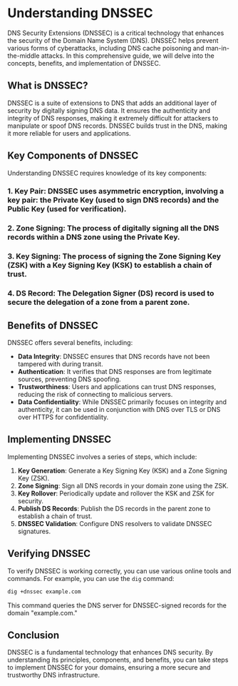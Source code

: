 # Understanding DNSSEC

DNS Security Extensions (DNSSEC) is a critical technology that enhances the security of the Domain Name System (DNS). DNSSEC helps prevent various forms of cyberattacks, including DNS cache poisoning and man-in-the-middle attacks. In this comprehensive guide, we will delve into the concepts, benefits, and implementation of DNSSEC.

## What is DNSSEC?
DNSSEC is a suite of extensions to DNS that adds an additional layer of security by digitally signing DNS data. It ensures the authenticity and integrity of DNS responses, making it extremely difficult for attackers to manipulate or spoof DNS records. DNSSEC builds trust in the DNS, making it more reliable for users and applications.

## Key Components of DNSSEC
Understanding DNSSEC requires knowledge of its key components:
### 1. **Key Pair**: DNSSEC uses asymmetric encryption, involving a key pair: the Private Key (used to sign DNS records) and the Public Key (used for verification).
### 2. **Zone Signing**: The process of digitally signing all the DNS records within a DNS zone using the Private Key.
### 3. **Key Signing**: The process of signing the Zone Signing Key (ZSK) with a Key Signing Key (KSK) to establish a chain of trust.
### 4. **DS Record**: The Delegation Signer (DS) record is used to secure the delegation of a zone from a parent zone.

## Benefits of DNSSEC
DNSSEC offers several benefits, including:
- **Data Integrity**: DNSSEC ensures that DNS records have not been tampered with during transit.
- **Authentication**: It verifies that DNS responses are from legitimate sources, preventing DNS spoofing.
- **Trustworthiness**: Users and applications can trust DNS responses, reducing the risk of connecting to malicious servers.
- **Data Confidentiality**: While DNSSEC primarily focuses on integrity and authenticity, it can be used in conjunction with DNS over TLS or DNS over HTTPS for confidentiality.

## Implementing DNSSEC
Implementing DNSSEC involves a series of steps, which include:
1. **Key Generation**: Generate a Key Signing Key (KSK) and a Zone Signing Key (ZSK).
2. **Zone Signing**: Sign all DNS records in your domain zone using the ZSK.
3. **Key Rollover**: Periodically update and rollover the KSK and ZSK for security.
4. **Publish DS Records**: Publish the DS records in the parent zone to establish a chain of trust.
5. **DNSSEC Validation**: Configure DNS resolvers to validate DNSSEC signatures.

## Verifying DNSSEC
To verify DNSSEC is working correctly, you can use various online tools and commands. For example, you can use the `dig` command:
```bash
dig +dnssec example.com
```
This command queries the DNS server for DNSSEC-signed records for the domain "example.com."

## Conclusion
DNSSEC is a fundamental technology that enhances DNS security. By understanding its principles, components, and benefits, you can take steps to implement DNSSEC for your domains, ensuring a more secure and trustworthy DNS infrastructure.